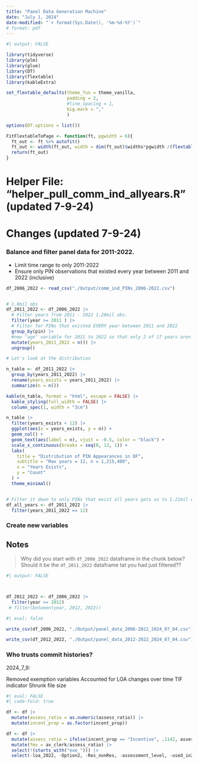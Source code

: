 ```yaml
---
title: "Panel Data Generation Machine"
date: "July 1, 2024"
date-modified: "`r format(Sys.Date(), '%m-%d-%Y')`"
# format: pdf
---
```


```r
#| output: FALSE

library(tidyverse)
library(plm)
library(glue)
library(DT)
library(flextable)
library(kableExtra)

set_flextable_defaults(theme_fun = theme_vanilla, 
                       padding = 2,
                       #line_spacing = 1,
                       big.mark = ","
                       )

options(DT.options = list())

FitFlextableToPage <- function(ft, pgwidth = 6){
  ft_out <- ft %>% autofit()
  ft_out <- width(ft_out, width = dim(ft_out)$widths*pgwidth /(flextable_dim(ft_out)$widths))
  return(ft_out)
}

```

# Helper File: "helper_pull_comm_ind_allyears.R" (updated 7-9-24)

# Changes (updated 7-9-24) 

### Balance and filter panel data for 2011-2022.

- Limit time range to only 2011-2022   
- Ensure only PIN observations that existed every year between 2011 and 2022 (inclusive)     

```r

df_2006_2022 <- read_csv("./Output/comm_ind_PINs_2006-2022.csv")


# 1.8mil obs
df_2011_2022 <- df_2006_2022 |>
  # Filter years from 2011 - 2022 1.28mil obs.
  filter(year >= 2011 ) |> 
  # Filter for PINs that existed EVERY year between 2011 and 2022
  group_by(pin) |>
  #new "age" variable for 2011 to 2022 so that only 2 of 17 years aren't in our sample or something.
  mutate(years_2011_2022 = n()) |>
  ungroup()

# Let's look at the distribution

n_table <- df_2011_2022 |>
  group_by(years_2011_2022) |>
  rename(years_exists = years_2011_2022) |>
  summarize(n = n())

kable(n_table, format = "html", escape = FALSE) |>
  kable_styling(full_width = FALSE) |>
  column_spec(1, width = "3cm")

n_table |>
  filter(years_exists < 12) |>
  ggplot(aes(x = years_exists, y = n)) +
  geom_col() +
  geom_text(aes(label = n), vjust = -0.5, color = "black") +
  scale_x_continuous(breaks = seq(0, 12, 1)) +
  labs(
    title = "Distribution of PIN Appearances in DF",
    subtitle = "Max years = 12, n = 1,215,480",
    x = "Years Exists",
    y = "Count"
  ) +
  theme_minimal()


# Filter it down to only PINs that exist all years gets us to 1.21mil obs.
df_all_years <- df_2011_2022 |>
  filter(years_2011_2022 == 12)

```

### Create new variables

## Notes

> Why did you start with `df_2006_2022` dataframe in the chunk below? Should it be the `df_2011_2022` dataframe tat you had just filtered??

```r
#| output: FALSE



df_2012_2022 <- df_2006_2022 |>
  filter(year >= 2012)
 # filter(between(year, 2012, 2022))

```


```r
#| eval: false

write_csv(df_2006_2022, "./Output/panel_data_2006-2022_2024_07_04.csv")

write_csv(df_2012_2022, "./Output/panel_data_2012-2022_2024_07_04.csv")

```



### Who trusts commit histories?

2024_7_9:

Removed exemption variables
Accounted for LOA changes over time
TIF indicator
Shrunk file size

```r
#| eval: FALSE
#| code-fold: true

df <- df |>
  mutate(assess_ratio = as.numeric(assess_ratio)) |>
  mutate(incent_prop = as.factor(incent_prop))

df <- df |>
  mutate(assess_ratio = ifelse(incent_prop == "Incentive", .1142, assess_ratio)) |>
  mutate(fmv = av_clerk/assess_ratio) |>
  select(!(starts_with("exe_"))) |>
  select(-loa_2022, -Option2, -Res_nonRes, -assessment_level, -used_in2021)

```
